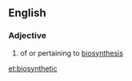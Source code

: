 ==English==

===Adjective===
{{en-adj|-}}

# {{context|biochemistry}} of or pertaining to [[biosynthesis]]

[[et:biosynthetic]]